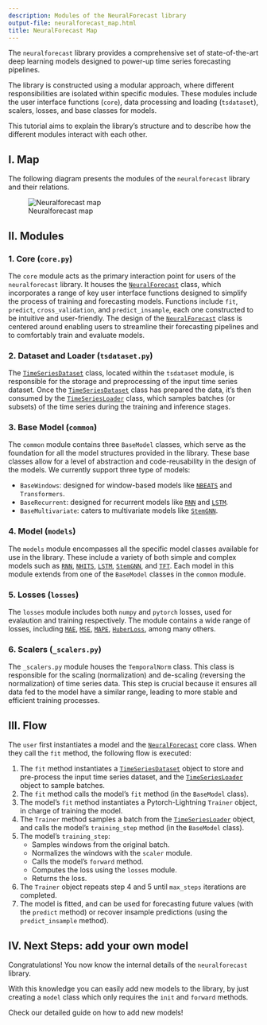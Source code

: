 ```yaml
---
description: Modules of the NeuralForecast library
output-file: neuralforecast_map.html
title: NeuralForecast Map
---
```



The `neuralforecast` library provides a comprehensive set of
state-of-the-art deep learning models designed to power-up time series
forecasting pipelines.

The library is constructed using a modular approach, where different
responsibilities are isolated within specific modules. These modules
include the user interface functions (`core`), data processing and
loading (`tsdataset`), scalers, losses, and base classes for models.

This tutorial aims to explain the library’s structure and to describe
how the different modules interact with each other.

## I. Map

The following diagram presents the modules of the `neuralforecast`
library and their relations.

<figure>
<img src="../../imgs_indx/nf_map.png" alt="Neuralforecast map" />
<figcaption aria-hidden="true">Neuralforecast map</figcaption>
</figure>

## II. Modules

### 1. Core (`core.py`)

The `core` module acts as the primary interaction point for users of the
`neuralforecast` library. It houses the
[`NeuralForecast`](https://nixtlaverse.nixtla.io/neuralforecast/core.html#neuralforecast)
class, which incorporates a range of key user interface functions
designed to simplify the process of training and forecasting models.
Functions include `fit`, `predict`, `cross_validation`, and
`predict_insample`, each one constructed to be intuitive and
user-friendly. The design of the
[`NeuralForecast`](https://nixtlaverse.nixtla.io/neuralforecast/core.html#neuralforecast)
class is centered around enabling users to streamline their forecasting
pipelines and to comfortably train and evaluate models.

### 2. Dataset and Loader (`tsdataset.py`)

The
[`TimeSeriesDataset`](https://nixtlaverse.nixtla.io/neuralforecast/tsdataset.html#timeseriesdataset)
class, located within the `tsdataset` module, is responsible for the
storage and preprocessing of the input time series dataset. Once the
[`TimeSeriesDataset`](https://nixtlaverse.nixtla.io/neuralforecast/tsdataset.html#timeseriesdataset)
class has prepared the data, it’s then consumed by the
[`TimeSeriesLoader`](https://nixtlaverse.nixtla.io/neuralforecast/tsdataset.html#timeseriesloader)
class, which samples batches (or subsets) of the time series during the
training and inference stages.

### 3. Base Model (`common`)

The `common` module contains three `BaseModel` classes, which serve as
the foundation for all the model structures provided in the library.
These base classes allow for a level of abstraction and code-reusability
in the design of the models. We currently support three type of models:

-   `BaseWindows`: designed for window-based models like
    [`NBEATS`](https://nixtlaverse.nixtla.io/neuralforecast/models.nbeats.html#nbeats)
    and `Transformers`.
-   `BaseRecurrent`: designed for recurrent models like
    [`RNN`](https://nixtlaverse.nixtla.io/neuralforecast/models.rnn.html#rnn)
    and
    [`LSTM`](https://nixtlaverse.nixtla.io/neuralforecast/models.lstm.html#lstm).
-   `BaseMultivariate`: caters to multivariate models like
    [`StemGNN`](https://nixtlaverse.nixtla.io/neuralforecast/models.stemgnn.html#stemgnn).

### 4. Model (`models`)

The `models` module encompasses all the specific model classes available
for use in the library. These include a variety of both simple and
complex models such as
[`RNN`](https://nixtlaverse.nixtla.io/neuralforecast/models.rnn.html#rnn),
[`NHITS`](https://nixtlaverse.nixtla.io/neuralforecast/models.nhits.html#nhits),
[`LSTM`](https://nixtlaverse.nixtla.io/neuralforecast/models.lstm.html#lstm),
[`StemGNN`](https://nixtlaverse.nixtla.io/neuralforecast/models.stemgnn.html#stemgnn),
and
[`TFT`](https://nixtlaverse.nixtla.io/neuralforecast/models.tft.html#tft).
Each model in this module extends from one of the `BaseModel` classes in
the `common` module.

### 5. Losses (`losses`)

The `losses` module includes both `numpy` and `pytorch` losses, used for
evalaution and training respectively. The module contains a wide range
of losses, including
[`MAE`](https://nixtlaverse.nixtla.io/neuralforecast/losses.pytorch.html#mae),
[`MSE`](https://nixtlaverse.nixtla.io/neuralforecast/losses.pytorch.html#mse),
[`MAPE`](https://nixtlaverse.nixtla.io/neuralforecast/losses.pytorch.html#mape),
[`HuberLoss`](https://nixtlaverse.nixtla.io/neuralforecast/losses.pytorch.html#huberloss),
among many others.

### 6. Scalers (`_scalers.py`)

The `_scalers.py` module houses the `TemporalNorm` class. This class is
responsible for the scaling (normalization) and de-scaling (reversing
the normalization) of time series data. This step is crucial because it
ensures all data fed to the model have a similar range, leading to more
stable and efficient training processes.

## III. Flow

The `user` first instantiates a model and the
[`NeuralForecast`](https://nixtlaverse.nixtla.io/neuralforecast/core.html#neuralforecast)
core class. When they call the `fit` method, the following flow is
executed:

1.  The `fit` method instantiates a
    [`TimeSeriesDataset`](https://nixtlaverse.nixtla.io/neuralforecast/tsdataset.html#timeseriesdataset)
    object to store and pre-process the input time series dataset, and
    the
    [`TimeSeriesLoader`](https://nixtlaverse.nixtla.io/neuralforecast/tsdataset.html#timeseriesloader)
    object to sample batches.
2.  The `fit` method calls the model’s `fit` method (in the `BaseModel`
    class).
3.  The model’s `fit` method instantiates a Pytorch-Lightning `Trainer`
    object, in charge of training the model.
4.  The `Trainer` method samples a batch from the
    [`TimeSeriesLoader`](https://nixtlaverse.nixtla.io/neuralforecast/tsdataset.html#timeseriesloader)
    object, and calls the model’s `training_step` method (in the
    `BaseModel` class).
5.  The model’s `training_step`:
    -   Samples windows from the original batch.
    -   Normalizes the windows with the `scaler` module.
    -   Calls the model’s `forward` method.
    -   Computes the loss using the `losses` module.
    -   Returns the loss.
6.  The `Trainer` object repeats step 4 and 5 until `max_steps`
    iterations are completed.
7.  The model is fitted, and can be used for forecasting future values
    (with the `predict` method) or recover insample predictions (using
    the `predict_insample` method).

## IV. Next Steps: add your own model

Congratulations! You now know the internal details of the
`neuralforecast` library.

With this knowledge you can easily add new models to the library, by
just creating a `model` class which only requires the `init` and
`forward` methods.

Check our detailed guide on how to add new models!


